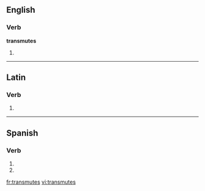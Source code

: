 ==English==

===Verb===
'''transmutes'''

# {{third-person singular of|transmute}}

----

==Latin==

===Verb===
{{la-verb-form|trānsmūtēs}}

# {{conjugation of|transmuto|trānsmūtō|2|s|pres|act|sub|lang=la}}

----

==Spanish==

===Verb===
{{es-verb-form|transmutar}}

# {{es-verb form of|ending=ar|mood=imperative|sense=negative|pers=2|formal=no|number=singular|[[transmutar]]}}
# {{es-verb form of|ending=ar|mood=subjunctive|tense=present|pers=2|formal=no|number=singular|[[transmutar]]}}

[[fr:transmutes]]
[[vi:transmutes]]